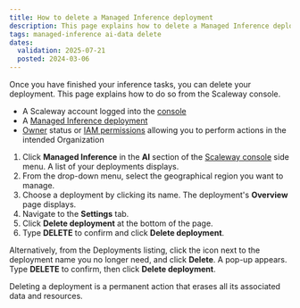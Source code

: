 ```yaml
---
title: How to delete a Managed Inference deployment
description: This page explains how to delete a Managed Inference deployment via the Scaleway console.
tags: managed-inference ai-data delete
dates:
  validation: 2025-07-21
  posted: 2024-03-06
---
```



Once you have finished your inference tasks, you can delete your deployment. This page explains how to do so from the Scaleway console.

<Requirements />

  - A Scaleway account logged into the [console](https://account.scaleway.com/?service=elements)
  - A [Managed Inference deployment](/managed-inference/quickstart/)
  - [Owner](/iam/concepts/#owner) status or [IAM permissions](/iam/concepts/#permission) allowing you to perform actions in the intended Organization

1. Click **Managed Inference** in the **AI** section of the [Scaleway console](https://account.scaleway.com/?service=elements) side menu. A list of your deployments displays.
2. From the drop-down menu, select the geographical region you want to manage.
3. Choose a deployment by clicking its name. The deployment's **Overview** page displays.
4. Navigate to the **Settings** tab.
5. Click **Delete deployment** at the bottom of the page.
6. Type **DELETE** to confirm and click **Delete deployment**.

  Alternatively, from the Deployments listing, click the <Icon name="more" /> icon next to the deployment name you no longer need, and click **Delete**. A pop-up appears. Type **DELETE** to confirm, then click **Delete deployment**.

<Message type="important">
  Deleting a deployment is a permanent action that erases all its associated data and resources.
</Message>